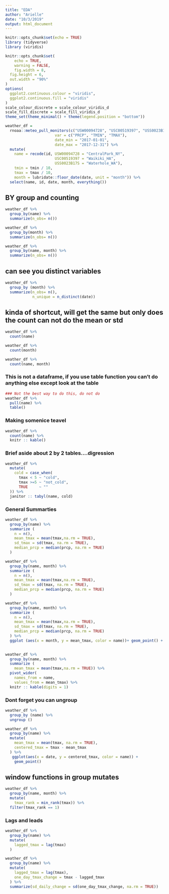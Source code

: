 ```yaml
---
title: "EDA"
author: "Arielle"
date: "10/3/2019"
output: html_document
---
```


```r
knitr::opts_chunk$set(echo = TRUE)
library (tidyverse)
library (viridis)
```

```r
knitr::opts_chunk$set(
	echo = TRUE,
	warning = FALSE,
	fig.width = 8, 
  fig.height = 6,
  out.width = "90%"
)
options(
  ggplot2.continuous.colour = "viridis",
  ggplot2.continuous.fill = "viridis"
)
scale_colour_discrete = scale_colour_viridis_d
scale_fill_discrete = scale_fill_viridis_d
theme_set(theme_minimal() + theme(legend.position = "bottom"))
```

```r
weather_df = 
  rnoaa::meteo_pull_monitors(c("USW00094728", "USC00519397", "USS0023B17S"),
                      var = c("PRCP", "TMIN", "TMAX"), 
                      date_min = "2017-01-01",
                      date_max = "2017-12-31") %>%
  mutate(
    name = recode(id, USW00094728 = "CentralPark_NY", 
                      USC00519397 = "Waikiki_HA",
                      USS0023B17S = "Waterhole_WA"),
    tmin = tmin / 10,
    tmax = tmax / 10,
    month = lubridate::floor_date(date, unit = "month")) %>%
  select(name, id, date, month, everything())
```


## BY group and counting
```r
weather_df %>% 
  group_by(name) %>% 
  summarize(n_obs= n())

weather_df %>% 
  group_by(month) %>% 
  summarize(n_obs= n())

weather_df %>% 
  group_by(name, month) %>% 
  summarize(n_obs= n())
```

## can see you distinct variables 
```r
weather_df %>% 
  group_by (month) %>% 
  summarize(n_obs= n(),
            n_unique = n_distinct(date))

```

## kinda of  shortcut, will get the same but only does the count can not do the mean or std
```r
weather_df %>% 
  count(name)

weather_df %>% 
  count(month)

weather_df %>% 
  count(name, month)
```

### This is not a dataframe, if you use table function you can't do anything else except look at the table 
```r
### Not the best way to do this, do not do
weather_df %>% 
  pull(name) %>% 
  table()
```
### Making somenice teavel 

```r
weather_df %>% 
  count(name) %>%
  knitr :: kable()
```

### Brief aside about 2 by 2 tables....digression

```r
weather_df %>% 
  mutate(
    cold = case_when(
      tmax < 5 ~ "cold",
      tmax >=5 ~ "not_cold",
      TRUE     ~ ""
  )) %>% 
  janitor :: tabyl(name, cold)
```

### General Summarties

```r
weather_df %>% 
  group_by(name) %>% 
  summarize (
    n = n(),
    mean_tmax = mean(tmax,na.rm = TRUE),
    sd_tmax = sd(tmax, na.rm = TRUE),
    median_prcp = median(prcp, na.rm = TRUE)
  )
```

```r
weather_df %>% 
  group_by(name, month) %>% 
  summarize (
    n = n(),
    mean_tmax = mean(tmax,na.rm = TRUE),
    sd_tmax = sd(tmax, na.rm = TRUE),
    median_prcp = median(prcp, na.rm = TRUE)
  )

weather_df %>% 
  group_by(name, month) %>% 
  summarize (
    n = n(),
    mean_tmax = mean(tmax,na.rm = TRUE),
    sd_tmax = sd(tmax, na.rm = TRUE),
    median_prcp = median(prcp, na.rm = TRUE)
  ) %>% 
  ggplot (aes(x = month, y = mean_tmax, color = name))+ geom_point() + geom_line ()
  
```

```r
weather_df %>% 
  group_by(name, month) %>% 
  summarize (
    mean_tmax = mean(tmax,na.rm = TRUE)) %>% 
  pivot_wider(
    names_from = name,
    values_from = mean_tmax) %>% 
  knitr :: kable(digits = 1)
```

### Dont forget you can ungroup 
```r
weather_df %>% 
  group_by (name) %>% 
  ungroup ()
```

```r
weather_df %>% 
  group_by(name) %>% 
  mutate(
    mean_tmax = mean(tmax, na.rm = TRUE),
    centered_tmax = tmax - mean_tmax
  ) %>% 
   ggplot(aes(x = date, y = centered_tmax, color = name)) + 
    geom_point()
```

## window functions in group mutates
```r
weather_df %>% 
  group_by(name, month) %>% 
  mutate(
    tmax_rank = min_rank(tmax)) %>% 
  filter(tmax_rank == 1)
```

### Lags and leads

```r
weather_df %>% 
  group_by(name) %>% 
  mutate(
    lagged_tmax = lag(tmax)
  )

weather_df %>% 
  group_by(name) %>% 
  mutate(
    lagged_tmax = lag(tmax),
    one_day_tmax_change = tmax - lagged_tmax
  ) %>% 
  summarize(sd_daily_change = sd(one_day_tmax_change, na.rm = TRUE))
```

